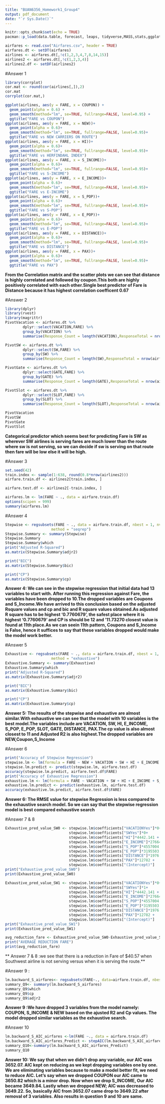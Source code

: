 ---
title: "BUAN6356_Homework1_Group4"
output: pdf_document
date: "`r Sys.Date()`"
---

```{r setup, include=FALSE}
knitr::opts_chunk$set(echo = TRUE)
pacman::p_load(data.table, forecast, leaps, tidyverse,MASS,stats,ggplot2,dplyr,rvest,caret,TinyTex , scales)
```


```{r}
airfares <- read.csv("Airfares.csv", header = TRUE)
airfares.dt <- setDT(airfares)
airlines <- airfares.dt[,!c(1,2,3,4,7,8,14,15)] 
airlines2 <- airfares.dt[,!c(1,2,3,4)]
airlines2.df <- setDF(airlines2)
```
#Answer 1
```{r}
library(corrplot)
cor.mat <- round(cor(airlines[,]),2)
cor.mat
corrplot(cor.mat,)

```

```{r}
ggplot(airlines, aes(y = FARE, x = COUPON)) + 
  geom_point(alpha = 0.6) +
  geom_smooth(method="lm", se=TRUE, fullrange=FALSE, level=0.95) +
  ggtitle("FARE vs COUPON")
ggplot(airlines, aes(y = FARE, x = NEW))+
  geom_point(alpha = 0.6)+
  geom_smooth(method="lm", se=TRUE, fullrange=FALSE, level=0.95)+
  ggtitle("FARE vs NEW CARRIERS ON ROUTE")
ggplot(airlines, aes(y = FARE, x = HI))+
  geom_point(alpha = 0.6)+
  geom_smooth(method="lm", se=TRUE, fullrange=FALSE, level=0.95)+
  ggtitle("FARE vs HERFINDAHL INDEX")
ggplot(airlines, aes(y = FARE, x = S_INCOME))+
  geom_point(alpha = 0.6)+
  geom_smooth(method="lm", se=TRUE, fullrange=FALSE, level=0.95)+
  ggtitle("FARE vs S-INCOME")
ggplot(airlines, aes(y = FARE, x = E_INCOME))+
  geom_point(alpha = 0.6)+
  geom_smooth(method="lm", se=TRUE, fullrange=FALSE, level=0.95)+
  ggtitle("FARE vs E-INCOME")
ggplot(airlines, aes(y = FARE, x = S_POP))+
  geom_point(alpha = 0.6)+
  geom_smooth(method="lm", se=TRUE, fullrange=FALSE, level=0.95)+
  ggtitle("FARE vs S-POP")
ggplot(airlines, aes(y = FARE, x = E_POP))+
  geom_point(alpha = 0.6)+
  geom_smooth(method="lm", se=TRUE, fullrange=FALSE, level=0.95)+
  ggtitle("FARE vs E-POP")
ggplot(airlines, aes(y = FARE, x = DISTANCE))+
  geom_point(alpha = 0.6)+
  geom_smooth(method="lm", se=TRUE, fullrange=FALSE, level=0.95)+
  ggtitle("FARE vs DISTANCE")
ggplot(airlines, aes(y = FARE, x = PAX))+
  geom_point(alpha = 0.6)+
  geom_smooth(method="lm", se=TRUE, fullrange=FALSE, level=0.95)+
  ggtitle("FARE vs PAX")
```
**From the Correlation matrix and the scatter plots we can see that distance is highly correlated and followed by coupon.This both are highly positively correlated with each other.Single best predictor of Fare is Distance because it has highest correlation coefficent 0.67**

#Answer 2
```{r}
library(dplyr)
library(rvest)
library(magrittr)
PivotVacation <- airfares.dt %>%
        dplyr::select(VACATION,FARE) %>%
        group_by(VACATION) %>%
        summarise(Response_Count = length(VACATION),ResponseTotal = nrow(airfares.dt), ResponsePercent = percent(length(VACATION)/nrow(airfares.dt)), AvgFare = mean(FARE))

PivotSW <- airfares.dt %>%
        dplyr::select(SW,FARE) %>%
        group_by(SW) %>%
        summarise(Response_Count = length(SW),ResponseTotal = nrow(airfares.dt), ResponsePercent = percent(length(SW)/nrow(airfares.dt)), AvgFare = mean(FARE))

PivotGate <- airfares.dt %>%
        dplyr::select(GATE,FARE) %>%
        group_by(GATE) %>%
        summarise(Response_Count = length(GATE),ResponseTotal = nrow(airfares.dt), ResponsePercent = percent(length(GATE)/nrow(airfares.dt)), AvgFare = mean(FARE))

PivotSlot <- airfares.dt %>%
        dplyr::select(SLOT,FARE) %>%
        group_by(SLOT) %>%
        summarise(Response_Count = length(SLOT),ResponseTotal = nrow(airfares.dt), ResponsePercent = percent(length(SLOT)/nrow(airfares.dt)), AvgFare = mean(FARE))

PivotVacation
PivotSW
PivotGate
PivotSlot
```
**Categorical predictor which seems best for predicting Fare is SW as wherever SW airlines is serving fares are much lower than the route where sw is not serving, so we can decide if sw is serving on that route then fare will be low else it will be high.**

#Answer 3
```{r dataPartition}
set.seed(42)
train.index <- sample(1:638, round(0.8*nrow(airlines2)))
airfare.train.df <- airlines2[train.index, ]

airfare.test.df <- airlines2[-train.index, ]
```

```{r Regression}
airfares.lm <- lm(FARE ~ ., data = airfare.train.df)
options(scipen = 999)
summary(airfares.lm)
```
#Answer 4
```{r Stepwise with Leaps Question 4}
Stepwise <- regsubsets(FARE ~ ., data = airfare.train.df, nbest = 1, nvmax = dim(airfare.train.df)[2],
                     method = "seqrep")
Stepwise.Summary <- summary(Stepwise)
Stepwise.Summary
Stepwise.Summary$which
print("Adjusted R-Squared") 
as.matrix(Stepwise.Summary$adjr2)

print("BIC")  
as.matrix(Stepwise.Summary$bic)

print("CP")  
as.matrix(Stepwise.Summary$cp)
```
**Answer 4: We can see in the stepwise regression that initial data had 13 variables to start with. After running this regression against Fare, the variables have been dropped to 10.The dropped variables are Coupons and S_Income.We have arrived to this conclusion based on the adjusted Rsquare values and cp and bic and R square values obtained.As adjusted R square has to be highest '0.7760679', the safest place where it is highest '0.7760679' and CP is should be 12  and '11.73270 closest value is found at 11th place.As we can seein 11th pattern, Coupons and S_Income is False, hence it suffices to say that these variables dropped would make the model work better.**

#Answer 5
```{r}
Exhaustive <- regsubsets(FARE ~ ., data = airfare.train.df, nbest = 1, nvmax = dim(airfare.train.df)[2],
                     method = "exhaustive")
Exhaustive.Summary <- summary(Exhaustive)
Exhaustive.Summary$which
print("Adjusted R-Squared") 
as.matrix(Exhaustive.Summary$adjr2)

print("BIC")  
as.matrix(Exhaustive.Summary$bic)

print("CP")  
as.matrix(Exhaustive.Summary$cp)
```
**Answer 5: The results of the stepwise and exhaustive are almost similar.With exhaustive we can see that the model with 10 variables is the best model.The variables include are VACATION, SW, HI, E_INCOME, S_POP, E_POP, SLOT, GATE, DISTANCE, PAX.The cp value is also almost closest to 11 and Adjusted R2 is also highest.The dropped variables are NEW,Coupon,S_Income**

#Answer 6
```{r}
print("Accuracy of Stepwise Regression")
stepwise.lm <- lm(formula = FARE ~ NEW + VACATION + SW + HI + E_INCOME + S_POP + E_POP + SLOT + GATE + DISTANCE + PAX, data = airfare.train.df)
stepwise.lm.predict <- predict(stepwise.lm, airfare.test.df)
accuracy(stepwise.lm.predict, airfare.test.df$FARE)
print("Accuracy of Exhaustive Regression")
exhaustive.lm <- lm(formula = FARE ~ VACATION + SW + HI + E_INCOME + S_POP + E_POP + SLOT + GATE + DISTANCE + PAX, data = airfare.train.df)
exhaustive.lm.predict <- predict(exhaustive.lm, airfare.test.df)
accuracy(exhaustive.lm.predict, airfare.test.df$FARE)
```

**Answer 6: The RMSE value for stepwise Regression is less compared to the exhaustive search model. So we can say that the stepwise regression model is best compared exhaustive search**

#Answer 7 & 8
```{r Exhaustive Search Prediction }
Exhaustive_pred_value_SW0 <- stepwise.lm$coefficients["VACATIONYes"]*0+
                             stepwise.lm$coefficients["SWYes"]*0+
                             stepwise.lm$coefficients["HI"]*4442.141 +
                             stepwise.lm$coefficients["E_INCOME"]*27664 +
                             stepwise.lm$coefficients["S_POP"]*4557004 +
                             stepwise.lm$coefficients["E_POP"]*3195503 +
                             stepwise.lm$coefficients["DISTANCE"]*1976 +
                             stepwise.lm$coefficients["PAX"]*12782 +
                             stepwise.lm$coefficients["(Intercept)"]
print("Exhaustive_pred_value_SW0")
print(Exhaustive_pred_value_SW0)

Exhaustive_pred_value_SW1 <- stepwise.lm$coefficients["VACATIONYes"]*0+
                             stepwise.lm$coefficients["SWYes"]*1+
                             stepwise.lm$coefficients["HI"]*4442.141 +
                             stepwise.lm$coefficients["E_INCOME"]*27664 +
                             stepwise.lm$coefficients["S_POP"]*4557004 +
                             stepwise.lm$coefficients["E_POP"]*3195503 +
                             stepwise.lm$coefficients["DISTANCE"]*1976 +
                             stepwise.lm$coefficients["PAX"]*12782 +
                             stepwise.lm$coefficients["(Intercept)"]
print("Exhaustive_pred_value_SW1")
print(Exhaustive_pred_value_SW1)

avg_reduction_fare <- Exhaustive_pred_value_SW0-Exhaustive_pred_value_SW1
print("AVERAGE REDUCTION FARE")
print(avg_reduction_fare)


```
** Answer 7 & 8 :we see that there is a reduction in Fare of $40.57  when Southwest airline is not serving versus when it is serving the route.**

#Answer 9 :
```{r}
lm.backward_S_airfares<- regsubsets(FARE~., data=airfare.train.df, nbest= 1,nvmax=dim(airfare.train.df)[2], method="backward")
summary_Q9<- summary(lm.backward_S_airfares)
summary_Q9$which
summary_Q9$cp
summary_Q9$adjr2

```

**Answer 9 :We have dropped 3 variables from the model namely: COUPON, S_INCOME & NEW based on the ajusted R2 and Cp values. The model dropped similar variables as the exhaustive search.**

#Answer 10
```{r}
lm.backward_S_AIC_airfares <-lm(FARE ~., data = airfare.train.df)
lm.backward_S_AIC_airfares_Predict <- stepAIC(lm.backward_S_AIC_airfares, direction = "backward")
summary_Q10<-summary(lm.backward_S_AIC_airfares_Predict)
summary_Q10
```
**Answer 10: We say that when we didn’t drop any variable, our AIC was 3652.07. AIC kept on reducing as we kept dropping variables one by one. We are eliminating variables because to make a model better fit, we need to reduce AIC.  Let’s say when we dropped COUPON our AIC came to 3650.82 which is a minor drop. Now when we drop S_INCOME, Our AIC became 3649.84. Lastly when we dropped NEW; AIC was decreased to 3649.22. So, basically AIC from 3652.07 came drop to 3649.22 after removal of 3 variables. Also results in question 9 and 10 are same.**

